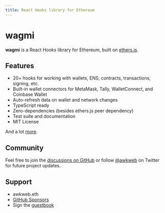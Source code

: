 ```yaml
---
title: React Hooks library for Ethereum
---
```


# wagmi

**wagmi** is a React Hooks library for Ethereum, built on [ethers.js](https://github.com/ethers-io/ethers.js).

## Features

- 20+ hooks for working with wallets, ENS, contracts, transactions, signing, etc.
- Built-in wallet connectors for MetaMask, Tally, WalletConnect, and Coinbase Wallet
- Auto-refresh data on wallet and network changes
- TypeScript ready
- Zero-dependencies (besides ethers.js peer dependency)
- Test suite and documentation
- MIT License

And a lot [more](/getting-started).

## Community

Feel free to join the [discussions on GitHub](https://github.com/tmm/wagmi/discussions) or follow [@awkweb](https://twitter.com/awkweb) on Twitter for future project updates.

## Support

- awkweb.eth
- [GitHub Sponsors](https://github.com/sponsors/tmm)
- Sign the [guestbook](https://github.com/tmm/wagmi/discussions/2)

